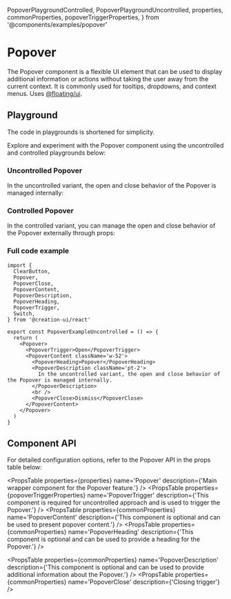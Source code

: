   PopoverPlaygroundControlled,
  PopoverPlaygroundUncontrolled,
  properties,
  commonProperties,
  popoverTriggerProperties,
} from '@components/examples/popover'

# Popover

The Popover component is a flexible UI element that can be used to display additional information or actions without taking the user away from the current context. It is commonly used for tooltips, dropdowns, and context menus.
Uses [@floating/ui](https://floating-ui.com/docs/popover).

## Playground

The code in playgrounds is shortened for simplicity.

Explore and experiment with the Popover component using the uncontrolled and controlled playgrounds below:

### Uncontrolled Popover

In the uncontrolled variant, the open and close behavior of the Popover is managed internally:

<PopoverPlaygroundUncontrolled />

### Controlled Popover

In the controlled variant, you can manage the open and close behavior of the Popover externally through props:

<PopoverPlaygroundControlled />

### Full code example

```tsx copy
import {
  ClearButton,
  Popover,
  PopoverClose,
  PopoverContent,
  PopoverDescription,
  PopoverHeading,
  PopoverTrigger,
  Switch,
} from '@creation-ui/react'

export const PopoverExampleUncontrolled = () => {
  return (
    <Popover>
      <PopoverTrigger>Open</PopoverTrigger>
      <PopoverContent className='w-52'>
        <PopoverHeading>Popover</PopoverHeading>
        <PopoverDescription className='pt-2'>
          In the uncontrolled variant, the open and close behavior of the Popover is managed internally.
        </PopoverDescription>
        <br />
        <PopoverClose>Dismiss</PopoverClose>
      </PopoverContent>
    </Popover>
  )
}
```

## Component API

For detailed configuration options, refer to the Popover API in the props table below:

<PropsTable properties={properties} name='Popover' description={'Main wrapper component for the Popover feature.'} />
<PropsTable
  properties={popoverTriggerProperties}
  name='PopoverTrigger'
  description={'This component is required for uncontrolled approach and is used to trigger the Popover.'}
/>
<PropsTable
  properties={commonProperties}
  name='PopoverContent'
  description={'This component is optional and can be used to present popover content.'}
/>
<PropsTable
  properties={commonProperties}
  name='PopoverHeading'
  description={'This component is optional and can be used to provide a heading for the Popover.'}
/>

<PropsTable
  properties={commonProperties}
  name='PopoverDescription'
  description={'This component is optional and can be used to provide additional information about the Popover.'}
/>
<PropsTable properties={commonProperties} name='PopoverClose' description={'Closing trigger'} />
